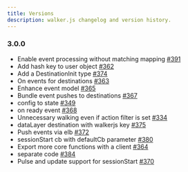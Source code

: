 ```yaml
---
title: Versions
description: walker.js changelog and version history.
---
```


### 3.0.0

- Enable event processing without matching mapping
  [#391](https://github.com/elbwalker/walkerOS/issues/391)
- Add hash key to user object
  [#362](https://github.com/elbwalker/walkerOS/issues/362)
- Add a DestinationInit type
  [#374](https://github.com/elbwalker/walkerOS/issues/374)
- On events for destinations
  [#363](https://github.com/elbwalker/walkerOS/issues/363)
- Enhance event model [#365](https://github.com/elbwalker/walkerOS/issues/365)
- Bundle event pushes to destinations
  [#367](https://github.com/elbwalker/walkerOS/issues/367)
- config to state [#349](https://github.com/elbwalker/walkerOS/issues/349)
- on ready event [#368](https://github.com/elbwalker/walkerOS/issues/368)
- Unnecessary walking even if action filter is set
  [#334](https://github.com/elbwalker/walkerOS/issues/334)
- dataLayer destination with walkerjs key
  [#375](https://github.com/elbwalker/walkerOS/issues/375)
- Push events via elb [#372](https://github.com/elbwalker/walkerOS/issues/372)
- sessionStart cb with defaultCb parameter
  [#380](https://github.com/elbwalker/walkerOS/issues/380)
- Export more core functions with a client
  [#364](https://github.com/elbwalker/walkerOS/issues/364)
- separate code [#384](https://github.com/elbwalker/walkerOS/issues/384)
- Pulse and update support for sessionStart
  [#370](https://github.com/elbwalker/walkerOS/issues/370)
